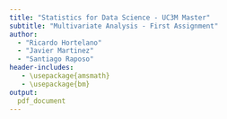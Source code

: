 ```yaml
---
title: "Statistics for Data Science - UC3M Master"
subtitle: "Multivariate Analysis - First Assignment"
author: 
  - "Ricardo Hortelano"
  - "Javier Martinez"
  - "Santiago Raposo"
header-includes:
   - \usepackage{amsmath}
   - \usepackage{bm}
output:
  pdf_document
---
```


